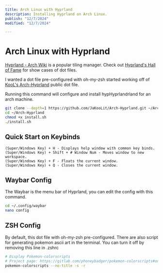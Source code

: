 ```yaml
---
title: Arch Linux with Hyprland
description: Installing Hyprland on Arch Linux.
publish: "12/7/2024"
modified: "12/7/2024"

---
```


# Arch Linux with Hyprland
[Hyprland - Arch Wiki](https://wiki.archlinux.org/title/Hyprland) is a popular tiling manager. Check out [Hyprland's Hall of Fame](https://hyprland.org/hall_of_fame/) for show cases of dot files.

I wanted a dot file pre-configured with oh-my-zsh started working off of
[KooL's Arch-Hyprland](https://github.com/JaKooLit/Arch-Hyprland) public dot file.


Running this command will configure and install hypHyprlandrland for an arch machine.
```sh
git clone --depth=1 https://github.com/JaKooLit/Arch-Hyprland.git ~/Arch-Hyprland
cd ~/Arch-Hyprland
chmod +x install.sh
./install.sh
```

## Quick Start on Keybinds
```
(Super/Windows Key) + H - Displays help window with common key binds.
(Super/Windows Key) + Shift + # Window Num - Moves window to new workspace.
(Super/Windows Key) + F - Floats the current window.
(Super/Windows Key) + Q - Closes the current window.

```

## Waybar Config
The Waybar is the menu bar of Hyprland, you can edit the config with this command.
```sh
cd ~/.config/waybar
nano config
```

## ZSH Config

By default, this dot file with oh-my-zsh pre-configured.  There are also script for generating pokemon ascii art in the terminal.  You can turn it off by removing this line in .zshrc

```sh
# Display Pokemon-colorscripts
# Project page: https://gitlab.com/phoneybadger/pokemon-colorscripts#on-other-distros-and-macos
pokemon-colorscripts --no-title -s -r

```
